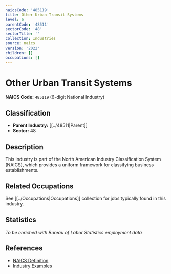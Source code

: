```yaml
---
naicsCode: '485119'
title: Other Urban Transit Systems
level: 6
parentCode: '48511'
sectorCode: '48'
sectorTitle: ''
collection: Industries
source: naics
version: '2022'
children: []
occupations: []
---
```

# Other Urban Transit Systems

**NAICS Code:** `485119` (6-digit National Industry)

## Classification

- **Parent Industry:** [[../48511|Parent]]
- **Sector:** 48

## Description

This industry is part of the North American Industry Classification System (NAICS), which provides a uniform framework for classifying business establishments.

## Related Occupations

See [[../Occupations|Occupations]] collection for jobs typically found in this industry.

## Statistics

*To be enriched with Bureau of Labor Statistics employment data*

## References

- [NAICS Definition](https://www.census.gov/naics/)
- [Industry Examples](https://www.census.gov/naics/2022NAICS/)

